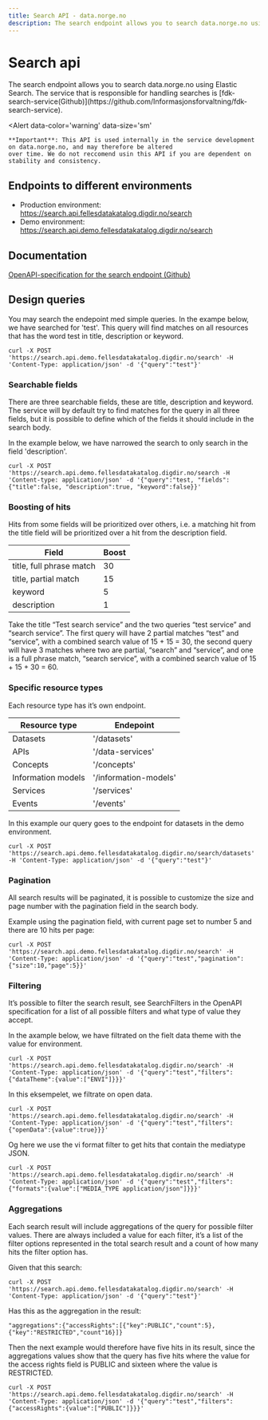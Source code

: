```yaml
---
title: Search API - data.norge.no
description: The search endpoint allows you to search data.norge.no using Elastic Search.
---
```


# Search api

<Ingress data-size='xs'>
    The search endpoint allows you to search data.norge.no using Elastic Search. The service that is responsible for
    handling searches is [fdk-search-service(Github)](https://github.com/Informasjonsforvaltning/fdk-search-service).
</Ingress>

<Alert
    data-color='warning'
    data-size='sm'
>
    **Important**: This API is used internally in the service development on data.norge.no, and may therefore be altered
    over time. We do not reccomend usin this API if you are dependent on stability and consistency.
</Alert>

## Endpoints to different environments

- Production environment: https://search.api.fellesdatakatalog.digdir.no/search
- Demo environment: https://search.api.demo.fellesdatakatalog.digdir.no/search

## Documentation

[OpenAPI-specification for the search endpoint (Github)](https://raw.githubusercontent.com/Informasjonsforvaltning/fdk-search-service/main/openapi.yaml)

## Design queries

You may search the endepoint med simple queries. In the exampe below, we have searched for 'test'. This query will find matches on all resources that has the word test in title, description or keyword.

```Shell
curl -X POST 'https://search.api.demo.fellesdatakatalog.digdir.no/search' -H 'Content-Type: application/json' -d '{"query":"test"}'
```

### Searchable fields

There are three searchable fields, these are title, description and keyword.
The service will by default try to find matches for the query in all three fields, but it is possible to define which of the fields it should include in the search body.

In the example below, we have narrowed the search to only search in the field 'description'.

```Shell
curl -X POST 'https://search.api.demo.fellesdatakatalog.digdir.no/search -H 'Content-type: application/json' -d '{"query":"test, "fields": {"title":false, "description":true, "keyword":false}}'
```

### Boosting of hits

Hits from some fields will be prioritized over others, i.e. a matching hit from the title field will be prioritized over a hit from the description field.

| Field                    | Boost |
| ------------------------ | ----- |
| title, full phrase match | 30    |
| title, partial match     | 15    |
| keyword                  | 5     |
| description              | 1     |

Take the title “Test search service” and the two queries “test service” and “search service”. The first query will have 2 partial matches “test” and “service”, with a combined search value of 15 + 15 = 30,
the second query will have 3 matches where two are partial, “search” and “service”, and one is a full phrase match, “search service”, with a combined search value of 15 + 15 + 30 = 60.

### Specific resource types

Each resource type has it’s own endpoint.

| Resource type      | Endepoint             |
| ------------------ | --------------------- |
| Datasets           | '/datasets'           |
| APIs               | '/data-services'      |
| Concepts           | '/concepts'           |
| Information models | '/information-models' |
| Services           | '/services'           |
| Events             | '/events'             |

In this example our query goes to the endpoint for datasets in the demo environment.

```Shell
curl -X POST 'https://search.api.demo.fellesdatakatalog.digdir.no/search/datasets' -H 'Content-Type: application/json' -d '{"query":"test"}'
```

### Pagination

All search results will be paginated, it is possible to customize the size and page number with the pagination field in the search body.

Example using the pagination field, with current page set to number 5 and there are 10 hits per page:

```Shell
curl -X POST 'https://search.api.demo.fellesdatakatalog.digdir.no/search' -H 'Content-Type: application/json' -d '{"query":"test","pagination":{"size":10,"page":5}}'
```

### Filtering

It’s possible to filter the search result, see SearchFilters in the OpenAPI specification for a list of all possible filters and what type of value they accept.

In the axample below, we have filtrated on the fielt data theme with the value for environment.

```Shell
curl -X POST 'https://search.api.demo.fellesdatakatalog.digdir.no/search' -H 'Content-Type: application/json' -d '{"query":"test","filters":{"dataTheme":{value":["ENVI"]}}}'
```

In this eksempelet, we filtrate on open data.

```Shell
curl -X POST 'https://search.api.demo.fellesdatakatalog.digdir.no/search' -H 'Content-Type: application/json' -d '{"query":"test","filters":{"openData":{value":true}}}'
```

Og here we use the vi format filter to get hits that contain the mediatype JSON.

```Shell
curl -X POST 'https://search.api.demo.fellesdatakatalog.digdir.no/search' -H 'Content-Type: application/json' -d '{"query":"test","filters":{"formats":{value":["MEDIA_TYPE application/json"]}}}'
```

### Aggregations

Each search result will include aggregations of the query for possible filter values.
There are always included a value for each filter, it’s a list of the filter options represented in the total search result and a count of how many hits the filter option has.

Given that this search:

```Shell
curl -X POST 'https://search.api.demo.fellesdatakatalog.digdir.no/search' -H 'Content-Type: application/json' -d '{"query":"test"}'
```

Has this as the aggregation in the result:

```
"aggregations":{"accessRights":[{"key":PUBLIC","count":5},{"key":"RESTRICTED","count"16}]}
```

Then the next example would therefore have five hits in its result, since the aggregations values show that the query has five hits where the value for the access rights field is PUBLIC
and sixteen where the value is RESTRICTED.

```Shell
curl -X POST 'https://search.api.demo.fellesdatakatalog.digdir.no/search' -H 'Content-Type: application/json' -d '{"query":"test","filters":{"accessRights":{value":["PUBLIC"]}}}'
```

